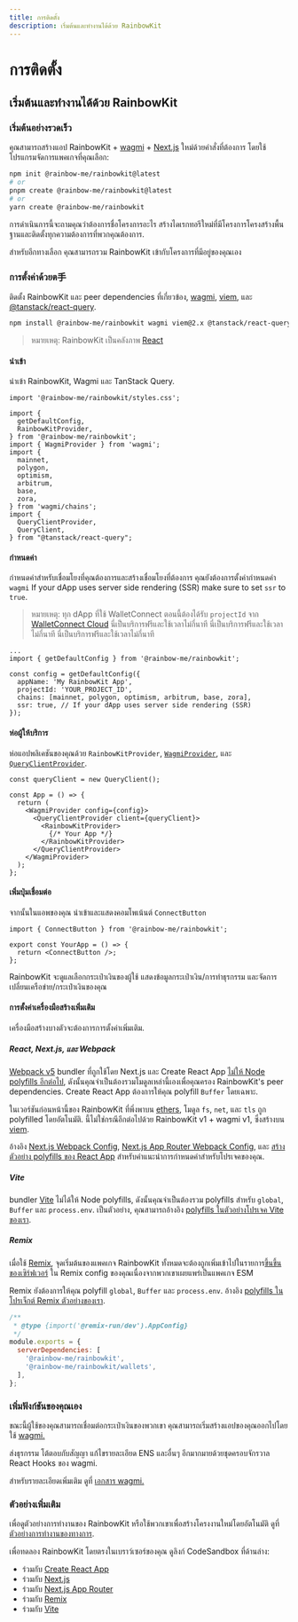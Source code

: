 ```yaml
---
title: การติดตั้ง
description: เริ่มต้นและทำงานได้ด้วย RainbowKit
---
```


# การติดตั้ง

## เริ่มต้นและทำงานได้ด้วย RainbowKit

### เริ่มต้นอย่างรวดเร็ว

คุณสามารถสร้างแอป RainbowKit + [wagmi](https://wagmi.sh) + [Next.js](https://nextjs.org) ใหม่ด้วยคำสั่งที่ต้องการ โดยใช้โปรแกรมจัดการแพคเกจที่คุณเลือก:

```bash
npm init @rainbow-me/rainbowkit@latest
# or
pnpm create @rainbow-me/rainbowkit@latest
# or
yarn create @rainbow-me/rainbowkit
```

การดำเนินการนี้จะถามคุณว่าต้องการชื่อโครงการอะไร สร้างไดเรกทอรีใหม่ที่มีโครงการโครงสร้างพื้นฐานและติดตั้งทุกความต้องการที่พวกคุณต้องการ.

สำหรับอีกทางเลือก คุณสามารถรวม RainbowKit เข้ากับโครงการที่มีอยู่ของคุณเอง

### การตั้งค่าด้วยต手

ติดตั้ง RainbowKit และ peer dependencies ที่เกี่ยวข้อง, [wagmi](https://wagmi.sh/), [viem](https://viem.sh), และ [@tanstack/react-query](https://tanstack.com/query/v5).

```bash
npm install @rainbow-me/rainbowkit wagmi viem@2.x @tanstack/react-query
```

> หมายเหตุ: RainbowKit เป็นคลังภาพ [React](https://reactjs.org/)

#### นำเข้า

นำเข้า RainbowKit, Wagmi และ TanStack Query.

```tsx
import '@rainbow-me/rainbowkit/styles.css';

import {
  getDefaultConfig,
  RainbowKitProvider,
} from '@rainbow-me/rainbowkit';
import { WagmiProvider } from 'wagmi';
import {
  mainnet,
  polygon,
  optimism,
  arbitrum,
  base,
  zora,
} from 'wagmi/chains';
import {
  QueryClientProvider,
  QueryClient,
} from "@tanstack/react-query";
```

#### กำหนดค่า

กำหนดค่าสำหรับเชื่อมโยงที่คุณต้องการและสร้างเชื่อมโยงที่ต้องการ คุณยังต้องการตั้งค่ากำหนดค่า `wagmi` If your dApp uses server side rendering (SSR) make sure to set `ssr` to `true`.

> หมายเหตุ: ทุก dApp ที่ใช้ WalletConnect ตอนนี้ต้องได้รับ `projectId` จาก [WalletConnect Cloud](https://cloud.walletconnect.com/) นี่เป็นบริการฟรีและใช้เวลาไม่กี่นาที นี่เป็นบริการฟรีและใช้เวลาไม่กี่นาที นี่เป็นบริการฟรีและใช้เวลาไม่กี่นาที

```tsx line=4-99
...
import { getDefaultConfig } from '@rainbow-me/rainbowkit';

const config = getDefaultConfig({
  appName: 'My RainbowKit App',
  projectId: 'YOUR_PROJECT_ID',
  chains: [mainnet, polygon, optimism, arbitrum, base, zora],
  ssr: true, // If your dApp uses server side rendering (SSR)
});
```

#### ห่อผู้ให้บริการ

ห่อแอปพลิเคชันของคุณด้วย `RainbowKitProvider`, [`WagmiProvider`](https://wagmi.sh/react/api/WagmiProvider#wagmiprovider), และ [`QueryClientProvider`](https://tanstack.com/query/v4/docs/framework/react/reference/QueryClientProvider).

```tsx
const queryClient = new QueryClient();

const App = () => {
  return (
    <WagmiProvider config={config}>
      <QueryClientProvider client={queryClient}>
        <RainbowKitProvider>
          {/* Your App */}
        </RainbowKitProvider>
      </QueryClientProvider>
    </WagmiProvider>
  );
};
```

#### เพิ่มปุ่มเชื่อมต่อ

จากนั้นในแอพของคุณ นำเข้าและแสดงคอมโพเน้นต์ `ConnectButton`

```tsx
import { ConnectButton } from '@rainbow-me/rainbowkit';

export const YourApp = () => {
  return <ConnectButton />;
};
```

RainbowKit จะดูแลเลือกกระเป๋าเงินของผู้ใช้ แสดงข้อมูลกระเป๋าเงิน/การทำธุรกรรม และจัดการเปลี่ยนเครือข่าย/กระเป๋าเงินของคุณ

#### การตั้งค่าเครื่องมือสร้างเพิ่มเติม

เครื่องมือสร้างบางตัวจะต้องการการตั้งค่าเพิ่มเติม.

##### React, Next.js, และ Webpack

[Webpack v5](https://webpack.js.org/blog/2020-10-10-webpack-5-release/) bundler ที่ถูกใช้โดย Next.js และ Create React App [ไม่ให้ Node polyfills อีกต่อไป](https://webpack.js.org/blog/2020-10-10-webpack-5-release/#automatic-nodejs-polyfills-removed), ดังนั้นคุณจำเป็นต้องรวมโมดูลเหล่านี้เองเพื่อคุณครอง RainbowKit's peer dependencies. Create React App ต้องการให้คุณ polyfill `Buffer` โดยเฉพาะ.

ในเวอร์ชันก่อนหน้านี้ของ RainbowKit ที่พึ่งพาบน [ethers](https://docs.ethers.org/v5/), โมดูล `fs`, `net`, และ `tls` ถูก polyfilled โดยอัตโนมัติ. นี้ไม่ใช่กรณีอีกต่อไปด้วย RainbowKit v1 + wagmi v1, ซึ่งสร้างบน [viem](https://viem.sh/).

อ้างอิง [Next.js Webpack Config](https://github.com/rainbow-me/rainbowkit/blob/main/examples/with-next/next.config.js), [Next.js App Router Webpack Config](https://github.com/rainbow-me/rainbowkit/blob/main/examples/with-next-app/next.config.js), และ [สร้างตัวอย่าง polyfills ของ React App](https://github.com/rainbow-me/rainbowkit/blob/main/examples/with-create-react-app/src/polyfills.ts) สำหรับคำแนะนำการกำหนดค่าสำหรับโปรเจคของคุณ.

##### Vite

bundler [Vite](https://vitejs.dev) ไม่ได้ให้ Node polyfills, ดังนั้นคุณจำเป็นต้องรวม polyfills สำหรับ `global`, `Buffer` และ `process.env`. เป็นตัวอย่าง, คุณสามารถอ้างอิง [polyfills ในตัวอย่างโปรเจค Vite ของเรา](https://github.com/rainbow-me/rainbowkit/tree/main/examples/with-vite/src/polyfills.ts).

##### Remix

เมื่อใช้ [Remix](https://remix.run), จุดเริ่มต้นของแพคเกจ RainbowKit ทั้งหมดจะต้องถูกเพิ่มเข้าไปในรายการ[ขึ้นขึ้นของเซิร์ฟเวอร์](https://remix.run/docs/en/v1/pages/gotchas#importing-esm-packages) ใน Remix config ของคุณเนื่องจากพวกเขาเผยแพร่เป็นแพคเกจ ESM

Remix ยังต้องการให้คุณ polyfill `global`, `Buffer` และ `process.env`. อ้างอิง [polyfills ในโปรเจ็กต์ Remix ตัวอย่างของเรา](https://github.com/rainbow-me/rainbowkit/blob/main/examples/with-remix/app/polyfills.ts).

```js
/**
 * @type {import('@remix-run/dev').AppConfig}
 */
module.exports = {
  serverDependencies: [
    '@rainbow-me/rainbowkit',
    '@rainbow-me/rainbowkit/wallets',
  ],
};
```

### เพิ่มฟังก์ชันของคุณเอง

ขณะนี้ผู้ใช้ของคุณสามารถเชื่อมต่อกระเป๋าเงินของพวกเขา คุณสามารถเริ่มสร้างแอปของคุณออกไปโดยใช้ [wagmi.](https://wagmi.sh)

ส่งธุรกรรม โต้ตอบกับสัญญา แก้ไขรายละเอียด ENS และอื่นๆ อีกมากมายด้วยชุดครอบจักรวาล React Hooks ของ wagmi.

สำหรับรายละเอียดเพิ่มเติม ดูที่ [เอกสาร wagmi.](https://wagmi.sh)

### ตัวอย่างเพิ่มเติม

เพื่อดูตัวอย่างการทำงานของ RainbowKit หรือใช้พวกเขาเพื่อสร้างโครงงานใหม่โดยอัตโนมัติ ดูที่ [ตัวอย่างการทำงานของทางการ](https://github.com/rainbow-me/rainbowkit/tree/main/examples).

เพื่อทดลอง RainbowKit โดยตรงในเบราว์เซอร์ของคุณ ดูลิงก์ CodeSandbox ที่ด้านล่าง:

- ร่วมกับ [Create React App](https://codesandbox.io/p/sandbox/github/rainbow-me/rainbowkit/tree/main/examples/with-create-react-app)
- ร่วมกับ [Next.js](https://codesandbox.io/p/sandbox/github/rainbow-me/rainbowkit/tree/main/examples/with-next)
- ร่วมกับ [Next.js App Router](https://codesandbox.io/p/sandbox/github/rainbow-me/rainbowkit/tree/main/examples/with-next-app)
- ร่วมกับ [Remix](https://codesandbox.io/p/sandbox/github/rainbow-me/rainbowkit/tree/main/examples/with-remix)
- ร่วมกับ [Vite](https://codesandbox.io/p/sandbox/github/rainbow-me/rainbowkit/tree/main/examples/with-vite)
